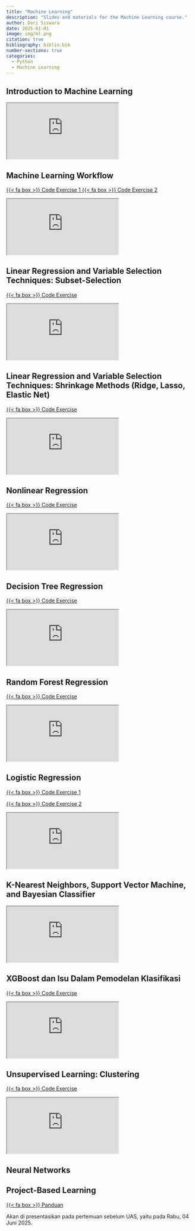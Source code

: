 ```yaml
---
title: "Machine Learning"
description: "Slides and materials for the Machine Learning course."
author: Deri Siswara
date: 2025-01-01
image: img/ml.png
citation: true
bibliography: biblio.bib
number-sections: true
categories:
  - Python
  - Machine Learning
---
```


## Introduction to Machine Learning

<iframe class="slides" src="https://derisiswara.quarto.pub/ml_w1/#/title-slide"></iframe>

## Machine Learning Workflow

<span class="listing-btn-group">
<a href="https://derisiswara.quarto.pub/ml_wf_smpl/" class="btn" role="button">{{< fa box >}} Code Exercise 1 </a>
<a href="https://derisiswara.quarto.pub/code_exercise_ml_wf/" class="btn" role="button">{{< fa box >}} Code Exercise 2 </a>

<iframe class="slides" src="https://derisiswara.quarto.pub/ml_w2/#/title-slide"></iframe>

## Linear Regression and Variable Selection Techniques: Subset-Selection

<span class="listing-btn-group">
<a href="https://derisiswara.quarto.pub/regresi-linier-dan-teknik-seleksi-peubah---subset-selection/" class="btn" role="button">{{< fa box >}} Code Exercise </a>

<iframe class="slides" src="https://derisiswara.quarto.pub/ml_w3/#/title-slide"></iframe>

## Linear Regression and Variable Selection Techniques: Shrinkage Methods (Ridge, Lasso, Elastic Net)

<span class="listing-btn-group">
<a href="https://derisiswara.quarto.pub/week4_ml/" class="btn" role="button">{{< fa box >}} Code Exercise </a>

<iframe class="slides" src="https://derisiswara.quarto.pub/ml_w4/#/title-slide"></iframe>

## Nonlinear Regression

<span class="listing-btn-group">
<a href="https://derisiswara.quarto.pub/week5_ml/" class="btn" role="button">{{< fa box >}} Code Exercise </a>

<iframe class="slides" src="https://derisiswara.quarto.pub/ml_w5/#/title-slide"></iframe>

## Decision Tree Regression

<span class="listing-btn-group">
<a href="https://derisiswara.quarto.pub/week6_ml/" class="btn" role="button">{{< fa box >}} Code Exercise </a>

<iframe class="slides" src="https://derisiswara.quarto.pub/ml_w6/#/title-slide"></iframe>

## Random Forest Regression

<span class="listing-btn-group">
<a href="https://derisiswara.quarto.pub/week6_ml/" class="btn" role="button">{{< fa box >}} Code Exercise </a>

<iframe class="slides" src="https://derisiswara.quarto.pub/ml_w6/#/random-forest"></iframe>

## Logistic Regression

<span class="listing-btn-group">
<a href="https://derisiswara.org/projects/End_to_end_ML.html" class="btn" role="button">{{< fa box >}} Code Exercise 1 </a>

<span class="listing-btn-group">
<a href="https://derisiswara.quarto.pub/logistic-regression-workflow/" class="btn" role="button">{{< fa box >}} Code Exercise 2 </a>

<iframe class="slides" src="https://derisiswara.quarto.pub/ml_w8/#/title-slide"></iframe>

## K-Nearest Neighbors, Support Vector Machine, and Bayesian Classifier

<iframe class="slides" src="https://derisiswara.quarto.pub/ml_w10/#/title-slide"></iframe>

## XGBoost dan Isu Dalam Pemodelan Klasifikasi

<span class="listing-btn-group">
<a href="https://derisiswara.quarto.pub/code-exercise-w11/" class="btn" role="button">{{< fa box >}} Code Exercise </a>

<iframe class="slides" src="https://derisiswara.quarto.pub/ml_w11/#/title-slide"></iframe>

## Unsupervised Learning: Clustering

<span class="listing-btn-group">
<a href="https://derisiswara.quarto.pub/code-exercise-w12/" class="btn" role="button">{{< fa box >}} Code Exercise </a>

<iframe class="slides" src="https://derisiswara.quarto.pub/ml_w12/#/title-slide"></iframe>

## Neural Networks

## Project-Based Learning

<span class="listing-btn-group">
<a href="https://derisiswara.quarto.pub/panduan-project-based-learning-(tugas-terstruktur/" class="btn" role="button">{{< fa box >}} Panduan </a>

Akan di presentasikan pada pertemuan sebelum UAS, yaitu pada Rabu, 04 Juni 2025.
